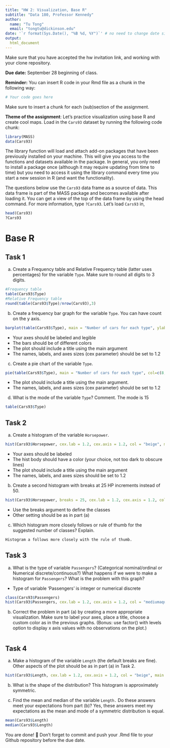 ```yaml
---
title: "HW 2: Visualization, Base R"
subtitle: "Data 180, Professor Kennedy"
author: 
  name: "Tu Tong"
  email: "tongtu@dickinson.edu"
date: '`r format(Sys.Date(), "%B %d, %Y")`' # no need to change date since this line grabs today's date
output: 
  html_document
---
```


Make sure that you have accepted the hw invitation link, and working with your clone repository.

**Due date:** September 28 beginning of class.

**Reminder:** You can insert R code in your Rmd file as a chunk in the following way:
```r
# Your code goes here
```
Make sure to insert a chunk for each (sub)section of the assignment.

**Theme of the assignment**: Let's practice visualization using base R and create cool maps. Load in the `Cars93` dataset by running the following code chunk:

```r
library(MASS)
data(Cars93)
```

The library function will load and attach add-on packages that have been previously installed on your machine. This will give you access to the functions and datasets available in the package. In general, you only need to install a package once (although it may require updating from time to time) but you need to access it using the library command every time you start a new session in R (and want the functionality). 

The questions below use the `Cars93` data frame as a source of data. This data frame is part of the MASS package and becomes available after loading it. You can get a view of the top of the data frame by using the head command. For more information, type `?Cars93`. Let's load `Cars93` in,
```r
head(Cars93)
?Cars93
```

# Base R
## Task 1
a) Create a Frequency table and Relative Frequency table (latter uses percentages) for the variable `Type`. Make sure to round all digits to 3 digits.
```r
#Frequency table
table(Cars93$Type)
#Relative Frequency table
round(table(Cars93$Type)/nrow(Cars93),3)
```
b) Create a frequency bar graph for the variable `Type`. You can have count on the y axis.
```r
barplot(table(Cars93$Type), main = "Number of cars for each type", ylab = "Frequency", cex.lab=1.2, col=c(2, 3, 4, 5, 6, 7))
```

*	Your axes should be labeled and legible
*	The bars should be of different colors
*	The plot should include a title using the main argument
*	The names, labels, and axes sizes (cex parameter) should be set to 1.2

c) Create a pie chart of the variable `Type`.
```r
pie(table(Cars93$Type), main = "Number of cars for each type", col=c(8, 2, 3, 4, 5, 6), cex = 1.2)
```

* The plot should include a title using the main argument.
*	The names, labels, and axes sizes (cex parameter) should be set to 1.2

d) What is the mode of the variable `Type`? Comment.
The mode is 15
```r
table(Cars93$Type)
```

## Task 2 
a) Create a histogram of the variable `Horsepower`.
```r
hist(Cars93$Horsepower, cex.lab = 1.2, cex.axis = 1.2, col = "beige", main = "Number of different horsepower units", xlab = "Horsepower (units)", ylab = "Frequency")
```

*	Your axes should be labeled
*	The hist body should have a color (your choice, not too dark to obscure lines) 
*	The plot should include a title using the main argument
*	The names, labels, and axes sizes should be set to 1.2

b) Create a second histogram with breaks at 25 HP increments instead of 50.
```r
hist(Cars93$Horsepower, breaks = 25, cex.lab = 1.2, cex.axis = 1.2, col = "beige", main = "Number of different horsepower units", xlab = "Horsepower (units)", ylab = "Frequency")
```

* Use the breaks argument to define the classes
* Other setting should be as in part (a)

c) Which histogram more closely follows or rule of thumb for the suggested number of classes? Explain.
```r
Histogram a follows more closely with the rule of thumb. 
```


## Task 3 
a) What is the type of variable `Passengers`? (Categorical nominal/ordinal or Numerical discrete/continuous?) What happens if we were to make a histogram for `Passengers`? What is the problem with this graph?
- Type of variable 'Passengers' is integer or numerical discrete
```r
class(Cars93$Passengers)
hist(Cars93$Passengers, cex.lab = 1.2, cex.axis = 1.2, col = "mediumaquamarine")
```

b) Correct the problem in part (a) by creating a more appropriate visualization. Make sure to label your axes, place a title, choose a custom color as in the previous graphs. (Bonus: use factor() with levels option to display x axis values with no observations on the plot.)
```r

```

## Task 4 
a) Make a histogram of the variable `Length` (the default breaks are fine). Other aspects of the plot should be as in part (a) in Task 2.
```r
hist(Cars93$Length, cex.lab = 1.2, cex.axis = 1.2, col = "beige", main = "Distribution of different lengths", xlab = "Length", ylab = "Frequency")
```

b) What is the shape of the distribution?
This histogram is approximately symmetric.

c) Find the mean and median of the variable `Length.` Do these answers meet your expectations from part (b)?
Yes, these answers meet my expectations as the mean and mode of a symmetric distribution is equal.
```r
mean(Cars93$Length)
median(Cars93$Length)
```

You are done! 🏁 Don't forget to commit and push your .Rmd file to your Github repository before the due date.


